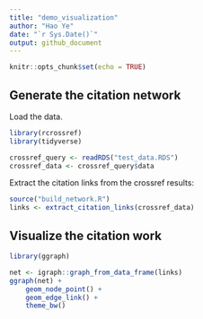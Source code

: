 ```yaml
---
title: "demo_visualization"
author: "Hao Ye"
date: "`r Sys.Date()`"
output: github_document
---
```


```r
knitr::opts_chunk$set(echo = TRUE)
```

## Generate the citation network

Load the data.

```r
library(rcrossref)
library(tidyverse)

crossref_query <- readRDS("test_data.RDS")
crossref_data <- crossref_query$data
```

Extract the citation links from the crossref results:

```r
source("build_network.R")
links <- extract_citation_links(crossref_data)
```

## Visualize the citation work

```r
library(ggraph)

net <- igraph::graph_from_data_frame(links)
ggraph(net) +
    geom_node_point() +
    geom_edge_link() + 
    theme_bw()
```
